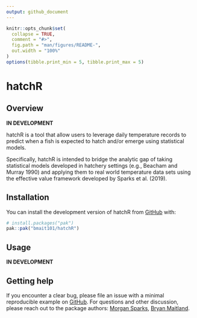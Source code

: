 ```yaml
---
output: github_document
---
```


<!-- README.md is generated from README.Rmd. Please edit that file -->

```r
knitr::opts_chunk$set(
  collapse = TRUE,
  comment = "#>",
  fig.path = "man/figures/README-",
  out.width = "100%"
)
options(tibble.print_min = 5, tibble.print_max = 5)
```

# hatchR

<!-- badges: start -->
<!-- badges: end -->


## Overview

**IN DEVELOPMENT**

hatchR is a tool that allow users to leverage daily temperature records to predict when a fish is expected to hatch and/or emerge using statistical models.

Specifically, hatchR is intended to bridge the analytic gap of taking statistical models developed in hatchery settings (e.g., Beacham and Murray 1990) and applying them to real world temperature data sets using the effective value framework developed by Sparks et al. (2019). 

## Installation

You can install the development version of hatchR from [GitHub](https://github.com/) with:

``` r
# install.packages("pak")
pak::pak("bmait101/hatchR")
```
## Usage

**IN DEVELOPMENT**

## Getting help

If you encounter a clear bug, please file an issue with a minimal reproducible example on [GitHub](https://github.com/bmait101/hatchR/issues). For questions and other discussion, please reach out to the package authors: [Morgan Sparks](morgan.sparks@usda.gov), [Bryan Maitland](bryan.maitland@usda.gov). 
